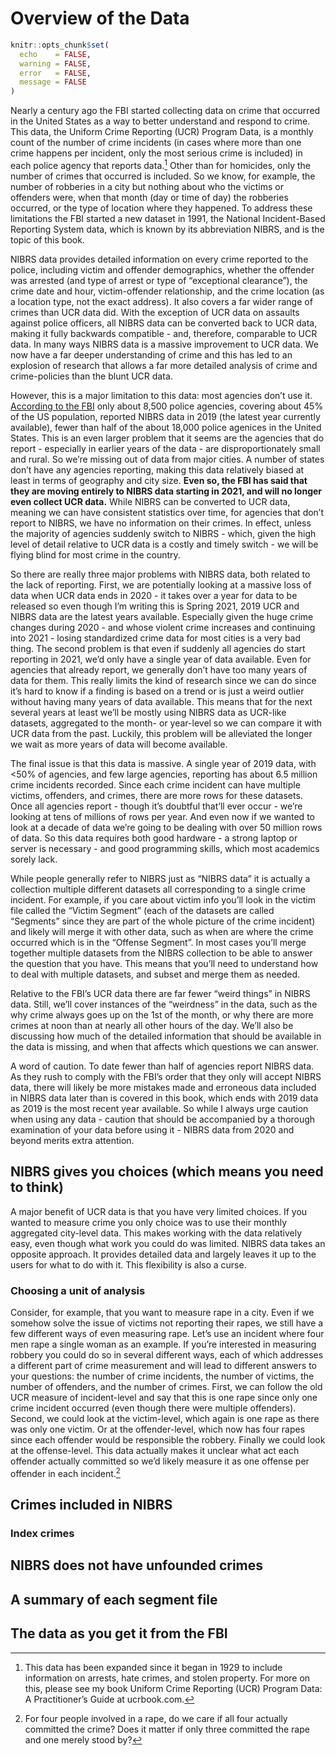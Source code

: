 # Overview of the Data

```r
knitr::opts_chunk$set(
  echo    = FALSE,
  warning = FALSE,
  error   = FALSE,
  message = FALSE
)
```

Nearly a century ago the FBI started collecting data on crime that occurred in the United States as a way to better understand and respond to crime. This data, the Uniform Crime Reporting (UCR) Program Data, is a monthly count of the number of crime incidents (in cases where more than one crime happens per incident, only the most serious crime is included) in each police agency that reports data.^[This data has been expanded since it began in 1929 to include information on arrests, hate crimes, and stolen property. For more on this, please see my book Uniform Crime Reporting (UCR) Program Data: A Practitioner’s Guide at ucrbook.com.] Other than for homicides, only the number of crimes that occurred is included. So we know, for example, the number of robberies in a city but nothing about who the victims or offenders were, when that month (day or time of day) the robberies occurred, or the type of location where they happened. To address these limitations the FBI started a new dataset in 1991, the National Incident-Based Reporting System data, which is known by its abbreviation NIBRS, and is the topic of this book.

NIBRS data provides detailed information on every crime reported to the police, including victim and offender demographics, whether the offender was arrested (and type of arrest or type of "exceptional clearance"), the crime date and hour, victim-offender relationship, and the crime location (as a location type, not the exact address). It also covers a far wider range of crimes than UCR data did. With the exception of UCR data on assaults against police officers, all NIBRS data can be converted back to UCR data, making it fully backwards compatible - and, therefore, comparable to UCR data. In many ways NIBRS data is a massive improvement to UCR data. We now have a far deeper understanding of crime and this has led to an explosion of research that allows a far more detailed analysis of crime and crime-policies than the blunt UCR data. 

However, this is a major limitation to this data: most agencies don't use it. [According to the FBI](https://www.fbi.gov/news/pressrel/press-releases/fbi-releases-2019-nibrs-crime-data) only about 8,500 police agencies, covering about 45% of the US population, reported NIBRS data in 2019 (the latest year currently available), fewer than half of the about 18,000 police agenices in the United States. This is an even larger problem that it seems are the agencies that do report - especially in earlier years of the data - are disproportionately small and rural. So we're missing out of data from major cities. A number of states don't have any agencies reporting, making this data relatively biased at least in terms of geography and city size. **Even so, the FBI has said that they are moving entirely to NIBRS data starting in 2021, and will no longer even collect UCR data.** While NIBRS can be converted to UCR data, meaning we can have consistent statistics over time, for agencies that don't report to NIBRS, we have no information on their crimes. In effect, unless the majority of agencies suddenly switch to NIBRS - which, given the high level of detail relative to UCR data is a costly and timely switch - we will be flying blind for most crime in the country. 

So there are really three major problems with NIBRS data, both related to the lack of reporting. First, we are potentially looking at a massive loss of data when UCR data ends in 2020 - it takes over a year for data to be released so even though I'm writing this is Spring 2021, 2019 UCR and NIBRS data are the latest years available. Especially given the huge crime changes during 2020 - and whose violent crime increases and continuing into 2021 - losing standardized crime data for most cities is a very bad thing. The second problem is that even if suddenly all agencies do start reporting in 2021, we'd only have a single year of data available. Even for agencies that already report, we generally don't have too many years of data for them. This really limits the kind of research since we can do since it's hard to know if a finding is based on a trend or is just a weird outlier without having many years of data available. This means that for the next several years at least we'll be mostly using NIBRS data as UCR-like datasets, aggregated to the month- or year-level so we can compare it with UCR data from the past. Luckily, this problem will be alleviated the longer we wait as more years of data will become available. 

The final issue is that this data is massive. A single year of 2019 data, with <50% of agencies, and few large agencies, reporting has about 6.5 million crime incidents recorded. Since each crime incident can have multiple victims, offenders, and crimes, there are more rows for these datasets. Once all agencies report - though it's doubtful that'll ever occur - we're looking at tens of millions of rows per year. And even now if we wanted to look at a decade of data we're going to be dealing with over 50 million rows of data. So this data requires both good hardware - a strong laptop or server is necessary - and good programming skills, which most academics sorely lack. 

While people generally refer to NIBRS just as "NIBRS data" it is actually a collection multiple different datasets all corresponding to a single crime incident. For example, if you care about victim info you'll look in the victim file called the "Victim Segment" (each of the datasets are called "Segments" since they are part of the whole picture of the crime incident) and likely will merge it with other data, such as when are where the crime occurred which is in the "Offense Segment". In most cases you'll merge together multiple datasets from the NIBRS collection to be able to answer the question that you have. This means that you'll need to understand how to deal with multiple datasets, and subset and merge them as needed.

Relative to the FBI's UCR data there are far fewer "weird things" in NIBRS data. Still, we'll cover instances of the "weirdness" in the data, such as the why crime always goes up on the 1st of the month, or why there are more crimes at noon than at nearly all other hours of the day. We'll also be discussing how much of the detailed information that should be available in the data is missing, and when that affects which questions we can answer. 

A word of caution. To date fewer than half of agencies report NIBRS data. As they rush to comply with the FBI's order that they only will accept NIBRS data, there will likely be more mistakes made and erroneous data included in NIBRS data later than is covered in this book, which ends with 2019 data as 2019 is the most recent year available. So while I always urge caution when using any data - caution that should be accompanied by a thorough examination of your data before using it - NIBRS data from 2020 and beyond merits extra attention.

## NIBRS gives you choices (which means you need to think)

A major benefit of UCR data is that you have very limited choices. If you wanted to measure crime you only choice was to use their monthly aggregated city-level data. This makes working with the data relatively easy, even though what work you could do was limited. NIBRS data takes an opposite approach. It provides detailed data and largely leaves it up to the users for what to do with it. This flexibility is also a curse.

### Choosing a unit of analysis

Consider, for example, that you want to measure rape in a city. Even if we somehow solve the issue of victims not reporting their rapes, we still have a few different ways of even measuring rape. Let's use an incident where four men rape a single woman as an example. If you're interested in measuring robbery you could do so in several different ways, each of which addresses a different part of crime measurement and will lead to different answers to your questions: the number of crime incidents, the number of victims, the number of offenders, and the number of crimes. First, we can follow the old UCR measure of incident-level and say that this is one rape since only one crime incident occurred (even though there were multiple offenders). Second, we could look at the victim-level, which again is one rape as there was only one victim. Or at the offender-level, which now has four rapes since each offender would be responsible the robbery. Finally we could look at the offense-level. This data actually makes it unclear what act each offender actually committed so we'd likely measure it as one offense per offender in each incident.^[For four people involved in a rape, do we care if all four actually committed the crime? Does it matter if only three committed the rape and one merely stood by?]

## Crimes included in NIBRS

### Index crimes

## NIBRS does not have unfounded crimes

## A summary of each segment file




 

## The data as you get it from the FBI